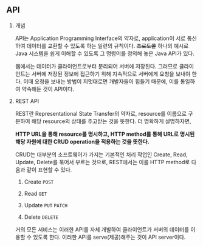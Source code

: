 ## API

1. 개념

   API는 Application Programming Interface의 약자로, application이 서로 통신하여 데이터를 교환할 수 있도록 하는 일련의 규칙이다. ~~프로토콜~~ 하나의 예시로 Java 시스템을 쉽게 이해할 수 있도록 그 명령어를 정의해 놓은 Java API가 있다.

   웹에서는 데이터가 클라이언트로부터 분리되어 서버에 저장된다. 그러므로 클라이언트는 서버에 저장된 정보에 접근하기 위해 지속적으로 서버에게 요청을 보내야 한다. 이때 요청을 보내는 방법이 지멋대로면 개발자들이 힘들기 때문에, 이를 통일하여 약속해둔 것이 API이다.

2. REST API

   REST란 Representational State Transfer의 약자로, resource를 이름으로 구분하여 해당 resource의 상태를 주고받는 것을 뜻한다. 더 명확하게 설명하자면,

   **HTTP URL을 통해 resource를 명시하고, HTTP method를 통해 URL로 명시된 해당 자원에 대한 CRUD operation을 적용하는 것을 뜻한다.**

   CRUD는 대부분의 소프트웨어가 가지는 기본적인 처리 작업인 Create, Read, Update, Delete를 묶어서 부르는 것으로, REST에서는 이를 HTTP method로 다음과 같이 표현할 수 있다.

   1. Create `POST`

   2. Read `GET`

   3. Update `PUT` `PATCH`

   4. Delete `DELETE`

   거의 모든 서비스는 이러한 API를 자체 개발하여 클라이언트가 서버의 데이터를 이용할 수 있도록 한다. 이러한 API를 serve(제공)해주는 것이 API server이다.

